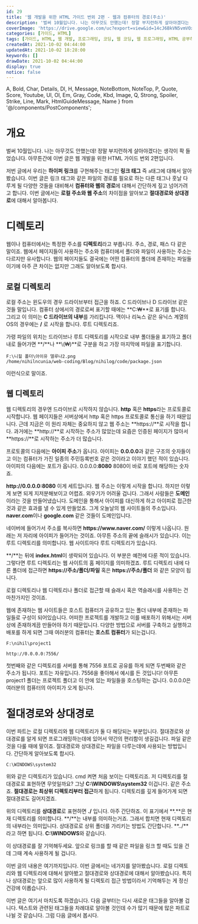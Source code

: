 ```yaml
---
id: 29
title: '웹 개발을 위한 HTML 가이드 번외 2편 - 웹과 컴퓨터의 경로(주소)'
description: '벌써 10월입니다. 나는 아무것도 안했는데! 정말 부지런하게 살아야겠다는 생각이 팍 들었습니다. 아무튼간에 이번 글은 웹 개발을 위한 HTML 가이드 번외 2편입니다. 저번 글에서 우리는 하이퍼 링크를 구현해주는 태그인 링크 태그 즉 a태그에 대해서 알아봤습니다. 이번 글은 링크 태그와 같은 파일의 경로를 필요로 하는 다른 태그나 훗날 다루게 될 다양한 것들을 대비해서 컴퓨터와 웹의 경로에 대해서 간단하게 짚고 넘어가려고 합니다. 이번 글에서는 로컬 주소와 웹 주소의 차이점을 알아보고 절대경로와 상대경로에 대해서 알아봅니다. 웹이나 컴퓨터에서는 특정한 주소를 디렉토리라고 부릅니다. 주소, 경로, 패스 다 같은 말이죠. 웹에서 페이지들이 사용하는 주소와 컴퓨터에서 폴더와 파일이 사용하는 주소는 다르지만 유사합니다. 웹의 페이지들도 결국에는 어떤 컴퓨터의 폴더에 존재하는 파일들이기에 아주 큰 차이는 없지만 그래도 알아보도록 합시다.'
coverImage: 'https://drive.google.com/uc?export=view&id=14cJ6BkVN5vmVOxrEYcQwxJ1k3HKtjdkk'
categories: [가이드, HTML]
tags: [가이드, HTML, 웹 개발, 프로그래밍, 코딩, 웹 코딩, 웹 프로그래밍, HTML 공부하기, HTML 초보, 상대경로, 절대경로, 로컬 주소, 웹 주소, path, 경로]
createdAt: 2021-10-02 04:44:00
updatedAt: 2021-10-02 18:28:00
keywords: []
drawDate: 2021-10-02 04:44:00
display: true
notice: false
---
```


  A, Bold, Char, Details, Dl, H, Message, NoteBottom, NoteTop, P,
  Quote, Score, Youtube, Ul, Ol, Em, Gray, Code, Kbd, Image,
  Q, Strong, Spoiler, Strike, Line, Mark, HtmlGuideMessage, Name
} from '@/components/PostComponents';

<HtmlGuideMessage />

# 개요
벌써 10월입니다. 나는 아무것도 안했는데! 정말 부지런하게 살아야겠다는 생각이 팍 들었습니다. 아무튼간에 이번 글은 웹 개발을 위한 HTML 가이드 번외 2편입니다.

저번 글에서 우리는 **하이퍼 링크**를 구현해주는 태그인 **링크 태그** 즉 `a`태그에 대해서 알아봤습니다. 이번 글은 링크 태그와 같은 파일의 경로를 필요로 하는 다른 태그나 훗날 다루게 될 다양한 것들을 대비해서 **컴퓨터와 웹의 경로**에 대해서 간단하게 짚고 넘어가려고 합니다. 이번 글에서는 **로컬 주소와 웹 주소**의 차이점을 알아보고 **절대경로와 상대경로**에 대해서 알아봅니다.

# 디렉토리
웹이나 컴퓨터에서는 특정한 주소를 **디렉토리**라고 부릅니다. 주소, 경로, 패스 다 같은 말이죠. 웹에서 페이지들이 사용하는 주소와 컴퓨터에서 폴더와 파일이 사용하는 주소는 다르지만 유사합니다. 웹의 페이지들도 결국에는 어떤 컴퓨터의 폴더에 존재하는 파일들이기에 아주 큰 차이는 없지만 그래도 알아보도록 합시다.

## 로컬 디렉토리
로컬 주소는 윈도우의 경우 드라이브부터 접근을 하죠. C 드라이브나 D 드라이브 같은 것들 말입니다. 컴퓨터 상에서의 경로로써 표기할 때에는 **C:&#8361;**로 표기를 합니다. 그리고 이 의미는 **C 드라이브의 내부**를 가리킵니다. 맥이나 리눅스 같은 유닉스 계열의 OS의 경우에는 **/** 로 시작을 합니다. 루트 디렉토리죠.

가령 파일의 위치는 드라이브나 루트 디렉토리를 시작으로 내부 폴더들을 표기하고 폴더 내로 들어가면 **/**나 **\\(&#8361;)**로 구분을 하고 가장 마지막에 파일을 표기합니다.

```
F:\니힐 폴더\아이유 델루나2.png
/home/nihilncunia/web-coding/Blog/nihilog/code/package.json
```

이런식으로 말이죠.

## 웹 디렉토리
웹 디렉토리의 경우엔 드라이브로 시작하지 않습니다. **http** 혹은 **https**라는 프로토콜로 시작합니다. 웹 페이지들은 서버상에서 http 혹은 https 프로토콜로 통신을 하기 때문입니다. 근데 지금은 이 원리 자체는 중요하지 않고 웹 주소는 **https://**로 시작을 합니다. 과거에는 **http://**로 시작하는 주소가 많았는데 요즘은 인증된 페이지가 많아서 **https://**로 시작하는 주소가 더 많습니다.

프로토콜의 다음에는 **아이피 주소**가 옵니다. 아이피는 **0.0.0.0**과 같은 구조의 숫자들이고 이는 컴퓨터가 가진 일종의 주민등록번호 같은 것이라고 이야기 했던 적이 있습니다. 아이피의 다음에는 포트가 옵니다. 0.0.0.0:**8080** 8080이 바로 포트에 해당하는 숫자죠.

<P><Strong>http://0.0.0.0:8080</Strong> 이게 세트입니다. 웹 주소는 이렇게 시작을 합니다. 하지만 이렇게 보면 되게 지저분해보이고 어렵죠. 외우기가 어려울 겁니다. 그래서 사람들은 <Strong>도메인</Strong>이라는 것을 만들어냈습니다. 도메인을 통해서 아이피를 대신하게 하고 아이피로 접근한 것과 같은 효과를 낼 수 있게 만들었죠. 그게 오늘날의 웹 사이트들의 주소입니다. <Strong>naver.com</Strong>이나 <Strong>google.com</Strong> 같은 것들이 도메인입니다.</P>

<P>네이버에 들어가서 주소를 복사하면 <Strong>https://www.naver.com/</Strong> 이렇게 나옵니다. 원래는 저 자리에 아이피가 들어가는 것이죠. 아무튼 주소의 끝에 슬래시가 있습니다. 이는 루트 디렉토리를 의미합니다. 웹 사이트마다 루트 디렉토리가 있습니다.</P>

**/**는 뒤에 **index.html**이 생략되어 있습니다. 이 부분은 예전에 다룬 적이 있습니다. 그렇다면 루트 디렉토리는 웹 사이트의 홈 페이지를 의미하겠죠. 루트 디렉토리 내에 다른 폴더에 접근하면 **https://주소/폴더/파일** 혹은 **https://주소/폴더** 와 같은 모양이 됩니다.

로컬 디렉토리나 웹 디렉토리나 폴더로 접근할 때 슬래시 혹은 역슬래시를 사용하는 건 마찬가지인 것이죠.

웹에 존재하는 웹 사이트들은 호스트 컴퓨터가 공유하고 있는 폴더 내부에 존재하는 파일들로 구성이 되어있습니다. 어떠한 프로젝트를 개발하고 이를 배포하기 위해서는 서버 상에 존재하게끔 만들어야 하기 때문입니다. 다양한 방법으로 서버를 구축하고 실행하고 배포를 하게 되면 그때 여러분의 컴퓨터는 **호스트 컴퓨터**가 되는겁니다.

```
F:\nihil\project1
```

```
http://0.0.0.0:7556/
```

첫번째와 같은 디렉토리를 서버를 통해 7556 포트로 공유를 하게 되면 두번째와 같은 주소가 됩니다. 포트는 자유입니다. 7556을 좋아해서 예시를 든 것입니다! 아무튼 project1 폴더는 프로젝트 폴더고 이 안에 있는 파일들을 호스팅하는 겁니다. 0.0.0.0은 여러분의 컴퓨터의 아이피가 오게 됩니다.

# 절대경로와 상대경로
이번 파트는 로컬 디렉토리와 웹 디렉토리가 둘 다 해당되는 부분입니다. 절대경로와 상대경로를 알게 되면 프로그래밍하는데에 있어서 약간의 편리함이 생길겁니다. 파일 같은 것을 다룰 때에 말이죠. 절대경로와 상대경로는 파일을 다루는데에 사용되는 방법입니다. 간단하게 알아보도록 합시다.

```
C:\WINDOWS\system32
```

위와 같은 디렉토리가 있습니다. cmd 켜면 처음 보이는 디렉토리죠. 저 디렉토리를 절대경로로 표현하면 무엇일까요? 그냥 **C:\\WINDOWS\\system32** 이겁니다. 같은 주소죠. **절대경로는 최상위 디렉토리부터 접근**하게 됩니다. 디렉토리를 깊게 들어가게 되면 절대경로도 길어지겠죠.

위의 디렉토리를 **상대경로**로 표현하면 **./** 입니다. 아주 간단하죠. 이 표기에서 **.**은 현재 디렉토리를 의미합니다. **/**는 내부를 의미하는거죠. 그래서 합치면 현재 디렉토리의 내부라는 의미입니다. 상대경로로 상위 폴더를 가리키는 방법도 간단합니다. **../**라고 하면 됩니다. **C:\\WINDOWS**와 같습니다.

이 상대경로를 잘 기억해두세요. 앞으로 링크를 할 때 같은 파일을 링크 할 때도 있을 건데 그때 계속 사용하게 될 겁니다.

<Line />

이번 글의 내용은 여기까지입니다. 이번 글에서는 네가지를 알아봤습니다. 로컬 디렉토리와 웹 디렉토리에 대해서 알아봤고 절대경로와 상대경로에 대해서 알아봤습니다. 특히나 상대경로는 앞으로 많이 사용하게 될 디렉토리 접근 방법이라서 기억해두는 게 정신 건강에 이롭습니다.

이번 글은 여기서 마치도록 하겠습니다. 다음 글부터는 다시 새로운 태그들을 알아볼 겁니다. 텍스트와 관련된 태그들을 차례대로 알아볼 것인데 수가 많기 때문에 많은 파트로 나뉠 것 같습니다. 그럼 다음 글에서 봅시다.
